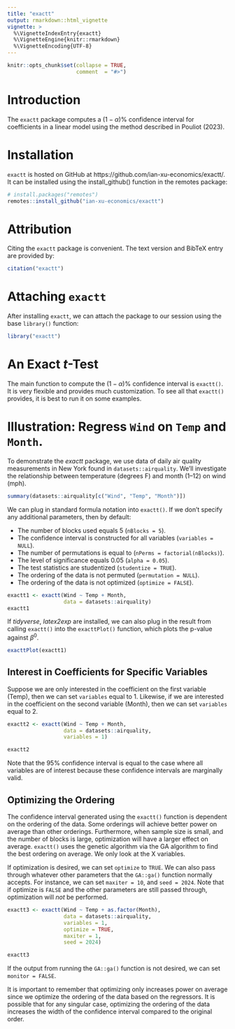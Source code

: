 ```yaml
---
title: "exactt"
output: rmarkdown::html_vignette
vignette: >
  %\VignetteIndexEntry{exactt}
  %\VignetteEngine{knitr::rmarkdown}
  %\VignetteEncoding{UTF-8}
---
```


```r
knitr::opts_chunk$set(collapse = TRUE,
                      comment  = "#>")
```

# Introduction

The `exactt` package computes a $(1-\alpha)\%$ confidence interval for coefficients in a linear model using the method described in Pouliot (2023). 

# Installation

`exactt` is hosted on GitHub at https://github.com/ian-xu-economics/exactt/. It can be installed using the install_github() function in the remotes package:
``` r
# install.packages("remotes")
remotes::install_github("ian-xu-economics/exactt")
```

# Attribution

Citing the `exactt` package is convenient. The text version and BibTeX entry are provided by:
``` r
citation("exactt")
```

# Attaching `exactt`

After installing `exactt`, we can attach the package to our session using the base `library()` function:
```r
library("exactt")
```

# An Exact $t$-Test

The main function to compute the  $(1-\alpha)\%$ confidence interval is `exactt()`. It is very flexible and provides much customization. To see all that `exactt()` provides, it is best to run it on some examples. 

# Illustration: Regress `Wind` on `Temp` and `Month`.

To demonstrate the *exactt* package, we use data of daily air quality measurements in New York found in `datasets::airquality`. We'll  investigate the relationship between temperature (degrees F) and month (1--12) on wind (mph). 
```r
summary(datasets::airquality[c("Wind", "Temp", "Month")])
```

We can plug in standard formula notation into `exactt()`. If we don't specify any additional parameters, then by default:

* The number of blocks used equals 5 (`nBlocks = 5`).
* The confidence interval is constructed for all variables (`variables = NULL`).
* The number of permutations is equal to  (`nPerms = factorial(nBlocks)`).
* The level of significance equals 0.05 (`alpha = 0.05`). 
* The test statistics are studentized (`studentize = TRUE`).
* The ordering of the data is not permuted (`permutation = NULL`).
* The ordering of the data is not optimized (`optimize = FALSE`).
```r
exactt1 <- exactt(Wind ~ Temp + Month,
                  data = datasets::airquality)
exactt1
```

If *tidyverse*, *latex2exp* are installed, we can also plug in the result from calling `exactt()` into the `exacttPlot()` function, which plots the p-value against $\beta^0$. 
```r
exacttPlot(exactt1)
```

## Interest in Coefficients for Specific Variables

Suppose we are only interested in the coefficient on the first variable (Temp), then we can set `variables` equal to 1. Likewise, if we are interested in the coefficient on the second variable (Month), then we can set `variables` equal to 2. 
```r
exactt2 <- exactt(Wind ~ Temp + Month,
                  data = datasets::airquality,
                  variables = 1)

exactt2
```
Note that the 95% confidence interval is equal to the case where all variables are of interest because these confidence intervals are marginally valid.

## Optimizing the Ordering

The confidence interval generated using the `exactt()` function is dependent on the ordering of the data. Some orderings will achieve better power on average than other orderings. Furthermore, when sample size is small, and the number of blocks is large, optimization will have a larger effect on average. `exactt()` uses the genetic algorithm via the GA algorithm to find the best ordering on average. We only look at the X variables.

If optimization is desired, we can set `optimize` to `TRUE`. We can also pass through whatever other parameters that the `GA::ga()` function normally accepts. For instance, we can set `maxiter = 10`, and `seed = 2024`. Note that if optimize is `FALSE` and the other parameters are still passed through, optimization will _not_ be performed.

```r
exactt3 <- exactt(Wind ~ Temp + as.factor(Month),
                  data = datasets::airquality,
                  variables = 1,
                  optimize = TRUE,
                  maxiter = 1,
                  seed = 2024)

exactt3
```
If the output from running the `GA::ga()` function is not desired, we can set `monitor = FALSE`.

It is important to remember that optimizing only increases power on average since we optimize the ordering of the data based on the regressors. It is possible that for any singular case, optimizing the ordering of the data increases the width of the confidence interval compared to the original order.




